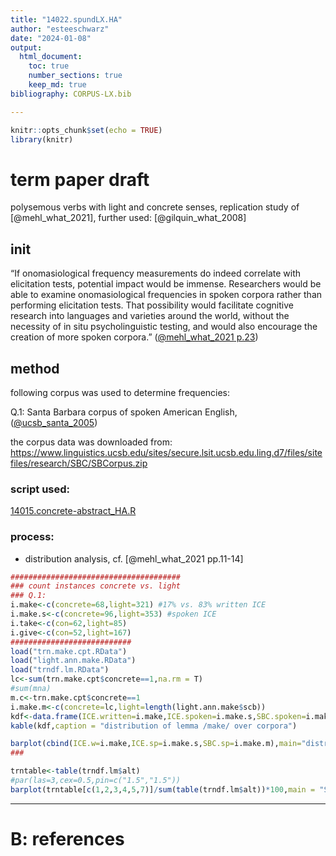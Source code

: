 ```yaml
---
title: "14022.spundLX.HA"
author: "esteeschwarz"
date: "2024-01-08"
output:
  html_document:
    toc: true
    number_sections: true
    keep_md: true
bibliography: CORPUS-LX.bib

---
```


```r
knitr::opts_chunk$set(echo = TRUE)
library(knitr)
```

# term paper draft
polysemous verbs with light and concrete senses, replication study of [@mehl_what_2021], further used: [@gilquin_what_2008]


## init
"If onomasiological frequency measurements do indeed correlate with elicitation tests, 
potential impact would be immense. Researchers would be able to examine onomasiological frequencies in spoken corpora rather than performing elicitation tests. That possibility would facilitate cognitive research into languages and varieties around the world, without the necessity of in situ psycholinguistic testing, and would also encourage the creation of more spoken corpora." ([@mehl_what_2021 p.23](https://doi.org/10.1515/cllt-2017-0039))

## method
following corpus was used to determine frequencies:   

Q.1: Santa Barbara corpus of spoken American English, ([@ucsb_santa_2005](https://www.linguistics.ucsb.edu/research/santa-barbara-corpus))

the corpus data was downloaded from: [https://www.linguistics.ucsb.edu/sites/secure.lsit.ucsb.edu.ling.d7/files/sitefiles/research/SBC/SBCorpus.zip](https://www.linguistics.ucsb.edu/sites/secure.lsit.ucsb.edu.ling.d7/files/sitefiles/research/SBC/SBCorpus.zip)

### script used: 

[14015.concrete-abstract_HA.R](14015.concrete-abstract_HA.R)

### process:

- distribution analysis, cf. [@mehl_what_2021 pp.11-14]

```r
######################################
### count instances concrete vs. light
### Q.1: 
i.make<-c(concrete=68,light=321) #17% vs. 83% written ICE 
i.make.s<-c(concrete=96,light=353) #spoken ICE
i.take<-c(con=62,light=85) 
i.give<-c(con=52,light=167) 
###########################
load("trn.make.cpt.RData")
load("light.ann.make.RData")
load("trndf.lm.RData")
lc<-sum(trn.make.cpt$concrete==1,na.rm = T)
#sum(mna)
m.c<-trn.make.cpt$concrete==1
i.make.m<-c(concrete=lc,light=length(light.ann.make$scb))
kdf<-data.frame(ICE.written=i.make,ICE.spoken=i.make.s,SBC.spoken=i.make.m)
kable(kdf,caption = "distribution of lemma /make/ over corpora")
```

```r
barplot(cbind(ICE.w=i.make,ICE.sp=i.make.s,SBC.sp=i.make.m),main="distribution: lemma /make/",legend.text = c("concrete use","light use"))
###
```

```r
trntable<-table(trndf.lm$alt)
#par(las=3,cex=0.5,pin=c("1.5","1.5"))
barplot(trntable[c(1,2,3,4,5,7)]/sum(table(trndf.lm$alt))*100,main = "SBC concrete /make/ vs. alternate",ylab = "% in corpus")
```


---------

# B: references


